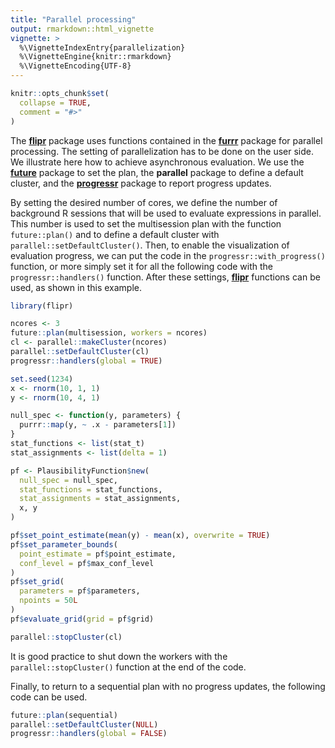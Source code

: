 ```yaml
---
title: "Parallel processing"
output: rmarkdown::html_vignette
vignette: >
  %\VignetteIndexEntry{parallelization}
  %\VignetteEngine{knitr::rmarkdown}
  %\VignetteEncoding{UTF-8}
---
```


```r
knitr::opts_chunk$set(
  collapse = TRUE,
  comment = "#>"
)
```

The [**flipr**](https://lmjl-alea.github.io/flipr/) package uses functions contained in the [**furrr**](https://future.futureverse.org/index.html) package for parallel processing. The setting of parallelization has to be done on the user side. We illustrate here how to achieve asynchronous evaluation. We use the [**future**](https://future.futureverse.org/index.html) package to set the plan, the **parallel** package to define a default cluster, and the [**progressr**](https://progressr.futureverse.org/index.html) package to report progress updates.

By setting the desired number of cores, we define the number of background R sessions that will be used to evaluate expressions in parallel. This number is used to set the multisession plan with the function `future::plan()` and to define a default cluster with `parallel::setDefaultCluster()`. Then, to enable the visualization of evaluation progress, we can put the code in the `progressr::with_progress()` function, or more simply set it for all the following code with the `progressr::handlers()` function. After these settings, [**flipr**](https://lmjl-alea.github.io/flipr/) functions can be used, as shown in this example.

```r
library(flipr)
```

```r
ncores <- 3
future::plan(multisession, workers = ncores)
cl <- parallel::makeCluster(ncores)
parallel::setDefaultCluster(cl)
progressr::handlers(global = TRUE)

set.seed(1234)
x <- rnorm(10, 1, 1)
y <- rnorm(10, 4, 1)

null_spec <- function(y, parameters) {
  purrr::map(y, ~ .x - parameters[1])
}
stat_functions <- list(stat_t)
stat_assignments <- list(delta = 1)

pf <- PlausibilityFunction$new(
  null_spec = null_spec,
  stat_functions = stat_functions,
  stat_assignments = stat_assignments,
  x, y
)

pf$set_point_estimate(mean(y) - mean(x), overwrite = TRUE)
pf$set_parameter_bounds(
  point_estimate = pf$point_estimate, 
  conf_level = pf$max_conf_level
)
pf$set_grid(
  parameters = pf$parameters, 
  npoints = 50L
)
pf$evaluate_grid(grid = pf$grid)

parallel::stopCluster(cl)
```

It is good practice to shut down the workers with the `parallel::stopCluster()` function at the end of the code.

Finally, to return to a sequential plan with no progress updates, the following code can be used.

```r
future::plan(sequential)
parallel::setDefaultCluster(NULL)
progressr::handlers(global = FALSE)
```



